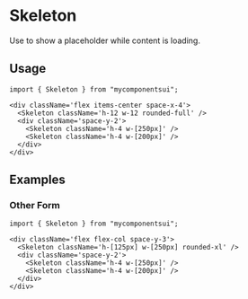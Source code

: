 

<Meta of={ComponentStories} />

# Skeleton

Use to show a placeholder while content is loading.

<Canvas of={ComponentStories.Default} />

<Controls />

## Usage

```tsx
import { Skeleton } from "mycomponentsui";
```

```tsx
<div className='flex items-center space-x-4'>
  <Skeleton className='h-12 w-12 rounded-full' />
  <div className='space-y-2'>
    <Skeleton className='h-4 w-[250px]' />
    <Skeleton className='h-4 w-[200px]' />
  </div>
</div>
```

## Examples

### Other Form

<Canvas of={ComponentStories.OtherForms} />

```tsx
import { Skeleton } from "mycomponentsui";
```

```tsx
<div className='flex flex-col space-y-3'>
  <Skeleton className='h-[125px] w-[250px] rounded-xl' />
  <div className='space-y-2'>
    <Skeleton className='h-4 w-[250px]' />
    <Skeleton className='h-4 w-[200px]' />
  </div>
</div>
```
